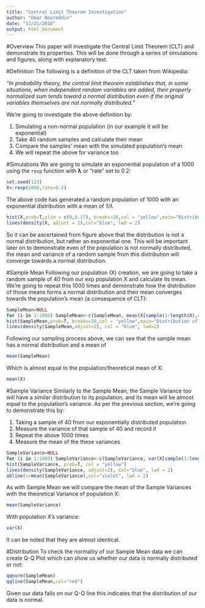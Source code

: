 ```yaml
---
title: "Central Limit Theorem Investigation"
author: "Omar Nooreddin"
date: "11/21/2018"
output: html_document
---
```

<style type="text/css">
h1 { /* Header 1 */
  font-size: 18px;
}
</style>

#Overview
This paper will investigate the Central Limit Theorem (CLT) and demonstrate its properties. This will be done through a series of simulations and figures, along with explanatory text.

#Definition
The following is a definition of the CLT taken from Wikipedia:

*"In probability theory, the central limit theorem establishes that, in some situations, when independent random variables are added, their properly normalized sum tends toward a normal distribution even if the original variables themselves are not normally distributed."*

We're going to investigate the above definition by:

1. Simulating a non-normal population (in our example it will be exponential)
2. Take 40 random samples and calculate their mean
3. Compare the samples' mean with the simulated population's mean
4. We will repeat the above for variance too

#Simulations
We are going to simulate an exponential population of a 1000 using the `rexp` function with **λ** or "rate" set to 0.2:
```r
set.seed(123)
X<-rexp(1000,rate=0.2)
```
The above code has generated a random population of 1000 with an exponential distribution with a mean of *1/λ*
```r
hist(X,prob=T,ylim = c(0,0.17), breaks=20,col = "yellow",main="Distribution of X")
lines(density(X, adjust = 2),col="blue", lwd = 2)
```

So it can be ascertained from figure above that the distribution is not a normal distribution, but rather an exponential one. This will be important later on to demonstrate even of the population is not normally distributed, the mean and variance of a random sample from this distribution will converge towards a normal distribution.

#Sample Mean
Following our population (X) creation, we are going to take a random sample of 40 from our exp population X and calculate its mean. We're going to repeat this 1000 times and demonstrate how the distribution of those means forms a normal distribution and their mean converges towards the population's mean (a consequence of CLT):
```r
SampleMean=NULL
for (i in 1:1000) SampleMean<-c(SampleMean, mean(X[sample(1:length(X),40)]))
hist(SampleMean,prob=T, breaks=20,col = "yellow",main="Distribution of Sample Means")
lines(density(SampleMean,adjust=2), col = "blue", lwd=2)
```

Following our sampling process above, we can see that the sample mean has a normal distribution and a mean of
```r
mean(SampleMean)
```
Which is almost equal to the population/theoretical mean of X:
```r
mean(X)
```
#Sample Variance
Similarly to the Sample Mean, the Sample Variance too will have a similar distribution to its population, and its mean will be almost equal to the population's variance. As per the previous section, we're going to demonstrate this by:

1. Taking a sample of 40 from our exponentially distributed population
2. Measure the variance of that sample of 40 and record it
3. Repeat the above 1000 times
4. Measure the mean of the these variances
```r
SampleVariance=NULL
for (i in 1:1000) SampleVariance<-c(SampleVariance, var(X[sample(1:length(X),40)]))
hist(SampleVariance, prob=T, col = "yellow")
lines(density(SampleVariance, adjust=2), col="blue", lwd = 2)
abline(v=mean(SampleVariance),col="violet", lwd = 2)
```

As with Sample Mean we will compare the mean of the Sample Variances with the theoretical Variance of population X:
```r
mean(SampleVariance)
```
With population X's variance:
```r
var(X)
```
It can be noted that they are almost identical.

#Distribution
To check the normality of our Sample Mean data we can create Q-Q Plot which can show us whether our data is normally distributed or not:
```r
qqnorm(SampleMean)
qqline(SampleMean,col="red")
```

Given our data falls on our Q-Q line this indicates that the distribution of our data is normal.

